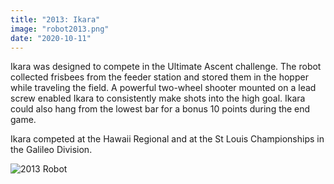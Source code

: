 ```yaml
---
title: "2013: Ikara"
image: "robot2013.png"
date: "2020-10-11"
---
```


Ikara was designed to compete in the Ultimate Ascent challenge. The robot collected frisbees from the feeder station and stored them in the hopper while traveling the field. A powerful two-wheel shooter mounted on a lead screw enabled Ikara to consistently make shots into the high goal. Ikara could also hang from the lowest bar for a bonus 10 points during the end game.

Ikara competed at the Hawaii Regional and at the St Louis Championships in the Galileo Division.

![2013 Robot](./2013robot.jpg)
